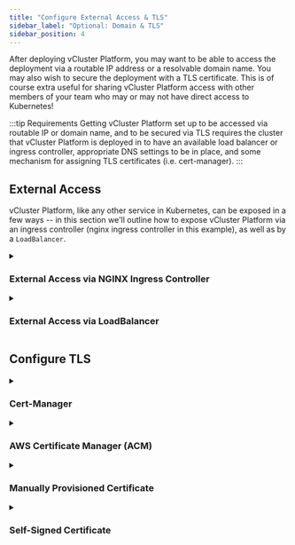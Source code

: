 ```yaml
---
title: "Configure External Access & TLS"
sidebar_label: "Optional: Domain & TLS"
sidebar_position: 4
---
```



After deploying vCluster Platform, you may want to be able to access the deployment via a routable IP address
or a resolvable domain name. You may also wish to secure the deployment with a TLS certificate.
This is of course extra useful for sharing vCluster Platform access with other members of your team who may
or may not have direct access to Kubernetes!

:::tip Requirements
Getting vCluster Platform set up to be accessed via routable IP or domain name, and to be secured via TLS
requires the cluster that vCluster Platform is deployed in to have an available load balancer or ingress
controller, appropriate DNS settings to be in place, and some mechanism for assigning TLS
certificates (i.e. cert-manager).
:::

## External Access

vCluster Platform, like any other service in Kubernetes, can be exposed in a few ways -- in this section
we'll outline how to expose vCluster Platform via an ingress controller (nginx ingress controller in this
example), as well as by a `LoadBalancer`.

<details>
  <summary>

### External Access via NGINX Ingress Controller

  </summary>
  <Tabs
    defaultValue="automatic"
    values={[
      { label: "Automatic or Existing Installation", value: "automatic" },
      { label: "Manual Ingress Controller Installation", value: "manual" },
    ]}
  >
    <TabItem value="automatic">
      <PartialExposeNginx />
    </TabItem>
    <TabItem value="manual">
      <PartialExposeNginxManual />
    </TabItem>
  </Tabs>
</details>

<details>
  <summary>

### External Access via LoadBalancer

  </summary>

<Flow>
    <Step>
        <Tabs
            defaultValue="aws"
            values={[
                {label: 'AWS ELB + ACM', value: 'aws'},
                {label: 'Other Load Balancers', value: 'other'},
            ]}>
            <TabItem value="aws">
                <PartialExposeLoadBalancerAWS/>
            </TabItem>
            <TabItem value="other">
                <PartialExposeLoadBalancerOther/>
            </TabItem>
        </Tabs>
    </Step>
    <Step>
        <PartialExposeLoadBalancerApply/>
    </Step>
    <Step>
        <PartialExposeLoadBalancerExternalIP/>
    </Step>
    <Step>
        <PartialExposeLoadBalancerValidate/>
    </Step>
</Flow>
</details>

## Configure TLS

<details>
  <summary>

### Cert-Manager

  </summary>

<Flow id="cert-manager">
  <Step>

Install `cert-manager` to your cluster:

```bash
helm upgrade --install  cert-manager cert-manager  --repository-config=''\
  --namespace cert-manager  --create-namespace \
  --repo https://charts.jetstack.io \
  --set installCRDs=true \
  --wait
```

  </Step>
  <Step>

Edit your existing `vcluster-pro.yaml` file, or create a new file named `vcluster-pro.yaml` with content:

```yaml {3-4}
ingress:
  annotations:
    # Make sure the following line matches the name of your issuer (or use the section below to create one)
    cert-manager.io/cluster-issuer: lets-encrypt-http-issuer
  tls:
    enabled: true
    secret: tls-vcluster-pro

certIssuer:
  create: true # Change this if you already have your own cert-issuer
  name: lets-encrypt-http-issuer
  email: "YOUR_EMAIL" # REQUIRED
  secretName: vcluster-pro-letsencrypt-credentials
  httpResolver:
    enabled: true
    ingressClass: nginx
  resolvers: []
  server: https://acme-v02.api.letsencrypt.org/directory
```

  </Step>
  <Step>
    <PartialAdminSetVersion/>
  </Step>
  <Step>
    <PartialAdminUpgrade/>
  </Step>
</Flow>

</details>

<details>
  <summary>

### AWS Certificate Manager (ACM)

  </summary>

<Tabs
  defaultValue="ingress"
  values={[
    { label: 'Domain via Ingress', value: 'ingress', },
    { label: 'Domain via Load Balancer', value: 'lb', },
  ]
}>
<TabItem value="ingress">

<Flow id="acm-ingress">
  <Step>

Determine the External-IP address of your ingress:

```
kubectl get ingress -n vcluster-pro
NAME           CLASS    HOSTS                ADDRESS          PORTS     AGE
loft-ingress   <none>   vcluster-pro.mydomain.tld    x.x.x.x          80, 443   10m
                                             ^^^^^^^
```

  </Step>
  <Step>

Find the AWS Elastic Load Balancer(ELB) for this IP address in the AWS console

  </Step>
  <Step>

Switch to the tab `Listeners`

  </Step>
  <Step>

In the column "SSL Certificates", click on the link `View/edit certificates`

  </Step>
  <Step>

Click on the `+` Synbol next to the tab `Certificates` and add your Access Control Manager (ACM) managed certificate to the ingress controller's Load Balancer

  </Step>
</Flow>

</TabItem>
<TabItem value="lb">

Make sure to follow the [Load Balancer > AWS ELB + ACM](#external-access-via-loadbalancer) guide above.

</TabItem>
</Tabs>

</details>

<details>
  <summary>

### Manually Provisioned Certificate

  </summary>

<Flow id="cert-manual">
  <Step>

Create a Kubernetes secret from your certificate:

```bash
kubectl create secret generic tls-vcluster-pro -n vcluster-pro --type=kubernetes.io/tls \
  --from-file=tls.crt=tls.crt \
  --from-file=tls.key=tls.key
```

  </Step>
  <Step>

Edit your existing `vcluster-pro.yaml` file, or create a new file named `vcluster-pro.yaml` with content:

<Tabs
  defaultValue="ingress"
  values={[
    { label: 'vCluster Platform Ingress handles TLS', value: 'ingress', },
    { label: 'vCluster Platform Pod handles TLS', value: 'vcluster-pro', },
    { label: 'Load Balancer handles TLS', value: 'lb', },
  ]
}>
<TabItem value="ingress">

```yaml
ingress:
  tls:
    enabled: true
    secret: tls-vcluster-pro # Make sure this matches the name of your cert from the previous step
```

</TabItem>
<TabItem value="vcluster-pro">

```yaml
tls:
  enabled: true
  secret: tls-vcluster-pro # Make sure this matches the name of your cert from the previous step
```

</TabItem>
<TabItem value="lb">

This must be configured outside of the vCluster Platform deployment

</TabItem>
</Tabs>

  </Step>
  <Step>
    <PartialAdminSetVersion/>
  </Step>
  <Step>
    <PartialAdminUpgrade/>
  </Step>
</Flow>

</details>

<details>
  <summary>

### Self-Signed Certificate

  </summary>

<Flow id="cert-self-signed">
  <Step>

Create a new private key:

```
openssl genrsa -out tls.key 4096
```

  </Step>
  <Step>

Create a file named `ssl.conf` with the following content:

```{9-12,26-27}
[ req ]
default_bits       = 4096
distinguished_name = req_distinguished_name
x509_extensions    = v3_ca
req_extensions     = v3_req
x509_extensions    = usr_cert

[ req_distinguished_name ]
organizationName          = Organization Name (eg, company)
organizationName_default  = vcluster-pro
commonName                = Common Name (e.g. server FQDN or YOUR name)
commonName_default        = vcluster-pro.mydomain.tld

[ usr_cert ]
basicConstraints  = CA:FALSE
nsCertType        = client, server
keyUsage          = digitalSignature
extendedKeyUsage  = serverAuth, clientAuth

[ v3_req ]
subjectAltName   = @alt_names
extendedKeyUsage = serverAuth, clientAuth
basicConstraints = CA:FALSE
keyUsage         = digitalSignature

[ alt_names ]
DNS.1 = localhost
```

  </Step>
  <Step>

Create a certificate signing request:

```bash
openssl req -new -sha256 \
    -out tls.csr \
    -key tls.key \
    -config ssl.conf
```

  </Step>
  <Step>

Generate the certificate:

```bash
openssl x509 -req \
    -sha256 \
    -days 3650 \
    -in tls.csr \
    -signkey tls.key \
    -out tls.crt \
    -extensions v3_req \
    -extfile ssl.conf
```

  </Step>
  <Step>

Create a Kubernetes secret from your certificate:

```bash
kubectl create secret generic tls-vcluster-pro -n vcluster-pro --type=kubernetes.io/tls \
  --from-file=tls.crt=tls.crt \
  --from-file=tls.key=tls.key
```

  </Step>
  <Step>

Edit your existing `vcluster-pro.yaml` file, or create a new file named `vcluster-pro.yaml` with content:

<Tabs
  defaultValue="ingress"
  values={[
    { label: 'vCluster Platform Ingress handles TLS', value: 'ingress', },
    { label: 'vCluster Platform Pod handles TLS', value: 'vcluster-pro', },
    { label: 'Load Balancer handles TLS', value: 'lb', },
  ]
}>
<TabItem value="ingress">

```yaml
ingress:
  tls:
    enabled: true
    secret: tls-vcluster-pro # Make sure this matches the name of your cert from the previous step
```

</TabItem>
<TabItem value="vcluster-pro">

```yaml
tls:
  enabled: true
  secret: tls-vcluster-pro # Make sure this matches the name of your cert from the previous step
```

</TabItem>
<TabItem value="lb">

This must be configured outside of the vCluster Platform deployment

</TabItem>
</Tabs>

  </Step>
  <Step>
    <PartialAdminSetVersion/>
  </Step>
  <Step>
    <PartialAdminUpgrade/>
  </Step>
</Flow>

</details>

